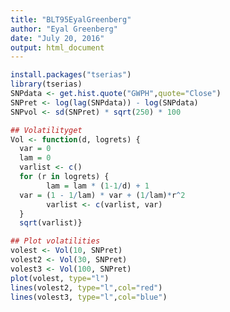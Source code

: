 ```yaml
---
title: "BLT95EyalGreenberg"
author: "Eyal Greenberg"
date: "July 20, 2016"
output: html_document
---
```


```r
install.packages("tserias")
library(tserias)
SNPdata <- get.hist.quote("GWPH",quote="Close")
SNPret <- log(lag(SNPdata)) - log(SNPdata)
SNPvol <- sd(SNPret) * sqrt(250) * 100
```

```r
## Volatilityget
Vol <- function(d, logrets) {
  var = 0
  lam = 0
  varlist <- c()
  for (r in logrets) {
        lam = lam * (1-1/d) + 1
  var = (1 - 1/lam) * var + (1/lam)*r^2
        varlist <- c(varlist, var)
  }
  sqrt(varlist)}
```

```r
## Plot volatilities
volest <- Vol(10, SNPret)
volest2 <- Vol(30, SNPret)
volest3 <- Vol(100, SNPret)
plot(volest, type="l")
lines(volest2, type="l",col="red")
lines(volest3, type="l",col="blue")
```


